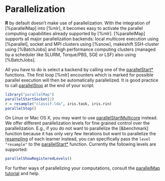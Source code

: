 # Parallelization

**R** by default doesn't make use of parallelization.
With the integration of [%parallelMap] into [%mlr], it becomes easy to activate the parallel computing capabilities already supported by [%mlr].
[%parallelMap] supports all major parallelization backends: local multicore execution using [%parallel], socket and MPI clusters using [%snow], makeshift SSH-cluster using [%BatchJobs] and high performance computing clusters (managed by a scheduler like SLURM, Torque/PBS, SGE or LSF) also using [%BatchJobs].

All you have to do is select a backend by calling one of the
[parallelStart*](&parallelMap::parallelStart) functions.
The first loop [%mlr] encounters which is marked for possible parallel execution will then be automatically parallelized.
It is good practice to call [parallelStop](&parallelMap::parallelStop) at the end of your script.

```r
library("parallelMap")
parallelStartSocket(2)
r = resample("classif.lda", iris.task, iris.rin)
parallelStop()
```

On Linux or Mac OS X, you may want to use
[parallelStartMulticore](&parallelMap::parallelStartMulticore) instead.
We offer different parallelization levels for fine grained control over the parallelization.
E.g., if you do not want to parallelize the [&benchmark] function because it has only very
few iterations but want to parallelize the [resampling](&resample) of each learner instead,
you can specifically pass the ``level`` `"resample"` to the
[parallelStart*](&parallelMap::parallelStart) function.
Currently the following levels are supported:
```r
parallelShowRegisteredLevels()
```

For further ways of parallelizing your computations, consult the
[parallelMap tutorial](https://github.com/berndbischl/parallelMap#parallelmap) and help.
